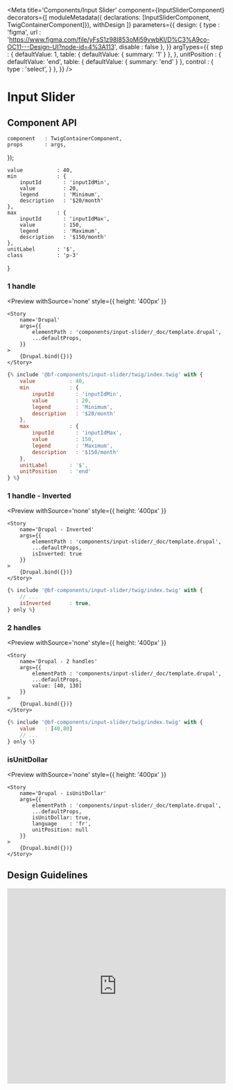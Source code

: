 
<Meta
    title='Components/Input Slider'
    component={InputSliderComponent}
    decorators={[
        moduleMetadata({ declarations: [InputSliderComponent, TwigContainerComponent]}),
        withDesign
    ]}
    parameters={{
        design: {
            type    : 'figma',
            url     : 'https://www.figma.com/file/yFsS1z98l853oMi59vwbKI/D%C3%A9co-OC11---Design-UI?node-id=4%3A113',
            disable : false
        },
    }}
    argTypes={{
        step     : {
            defaultValue: 1,
            table: { defaultValue: { summary: '1' } },
        },
        unitPosition : {
            defaultValue: 'end',
            table: { defaultValue: { summary: 'end' } },
            control : {
                type : 'select',
            }
        },
    }}
/>

# Input Slider

## Component API

<Props of={InputSliderComponent} />

    component   : TwigContainerComponent,
    props       : args,
});

    value           : 40,
    min             : {
        inputId       : 'inputIdMin',
        value         : 20,
        legend        : 'Minimum',
        description   : '$20/month'
    },
    max             : {
        inputId       : 'inputIdMax',
        value         : 150,
        legend        : 'Maximum',
        description   : '$150/month'
    },
    unitLabel       : '$',
    class           : 'p-3'
}

### 1 handle

<Preview
    withSource='none'
    style={{ height: '400px' }}
>
    <Story
        name='Drupal'
        args={{
            elementPath : 'components/input-slider/_doc/template.drupal',
            ...defaultProps,
        }}
    >
        {Drupal.bind({})}
    </Story>
</Preview>

```jsx
{% include '@bf-components/input-slider/twig/index.twig' with {
    value           : 40,
    min             : {
        inputId       : 'inputIdMin',
        value         : 20,
        legend        : 'Minimum',
        description   : '$20/month'
    },
    max             : {
        inputId       : 'inputIdMax',
        value         : 150,
        legend        : 'Maximum',
        description   : '$150/month'
    },
    unitLabel       : '$',
    unitPosition    : 'end'
} %}
```
### 1 handle - Inverted

<Preview
    withSource='none'
    style={{ height: '400px' }}
>
    <Story
        name='Drupal - Inverted'
        args={{
            elementPath : 'components/input-slider/_doc/template.drupal',
            ...defaultProps,
            isInverted: true
        }}
    >
        {Drupal.bind({})}
    </Story>
</Preview>

```jsx
{% include '@bf-components/input-slider/twig/index.twig' with {
    // ...
    isInverted      : true,
} only %}
```


### 2 handles

<Preview
    withSource='none'
    style={{ height: '400px' }}
>
    <Story
        name='Drupal - 2 handles'
        args={{
            elementPath : 'components/input-slider/_doc/template.drupal',
            ...defaultProps,
            value: [40, 130]
        }}
    >
        {Drupal.bind({})}
    </Story>
</Preview>

```jsx
{% include '@bf-components/input-slider/twig/index.twig' with {
    value   : [40,80]
    // ...
} only %}
```

### isUnitDollar

<Preview
    withSource='none'
    style={{ height: '400px' }}
>
    <Story
        name='Drupal - isUnitDollar'
        args={{
            elementPath : 'components/input-slider/_doc/template.drupal',
            ...defaultProps,
            isUnitDollar: true,
            language    : 'fr',
            unitPosition: null
        }}
    >
        {Drupal.bind({})}
    </Story>
</Preview>

## Design Guidelines

<iframe width='100%' height='450' src='https://www.figma.com/embed?embed_host=share&url=https%3A%2F%2Fwww.figma.com%2Ffile%2FyFsS1z98l853oMi59vwbKI%2FD%25C3%25A9co-OC11---Design-UI%3Fnode-id%3D3410%253A214676' frameBorder='0' allowFullScreen></iframe>
